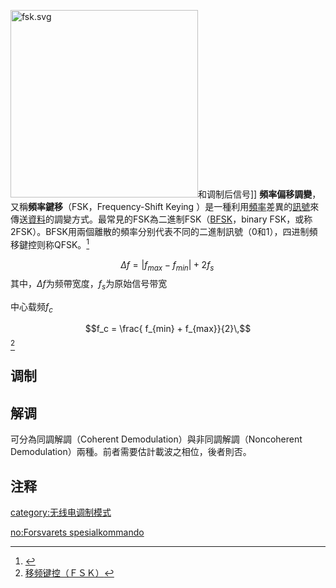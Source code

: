 {{模板:Modulation techniques}}
{{noteTA
|G1=Communication
}}
[[File:fsk.svg|300px]]和调制后信号]]
'''頻率偏移調變'''，又稱'''頻率鍵移'''（FSK，Frequency-Shift Keying ）是一種利用[[頻率|頻率]]差異的[[訊號|訊號]]來傳送[[資料|資料]]的調變方式。最常見的FSK為二進制FSK（[[BFSK|BFSK]]，binary FSK，或称2FSK）。BFSK用兩個離散的頻率分别代表不同的二進制訊號（0和1），四进制頻移鍵控则称QFSK。<ref>{{Cite web |url=http://book.51cto.com/art/200704/46360.htm |title=调制方式－FSK频移键控 |access-date=2012-02-05 |archive-date=2019-06-03 |archive-url=https://web.archive.org/web/20190603011448/http://book.51cto.com/art/200704/46360.htm |dead-url=no }}</ref>

:<math>\Delta f = | f_{max} - f_{min} | + 2f_s\,</math>
其中，<math>\Delta f</math>为频帶宽度，<math>f_s</math>为原始信号带宽

中心载频<math>f_c</math>
:<math>f_c = \frac{ f_{min} + f_{max}}{2}\,</math><ref>[http://wm.tongji.edu.cn/tongxinyuanli/shiyan/jichu/FSK.pdf 移频键控（ＦＳＫ）]{{dead link|date=2018年5月 |bot=InternetArchiveBot |fix-attempted=yes }}</ref>

==调制==
==解调==
可分為同調解調（Coherent Demodulation）與非同調解調（Noncoherent Demodulation）兩種。前者需要估計載波之相位，後者則否。

==注释==

<references />


[[category:无线电调制模式|category:无线电调制模式]]


[[no:Forsvarets_spesialkommando|no:Forsvarets spesialkommando]]